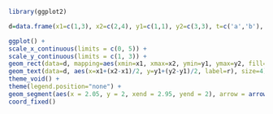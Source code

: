 ```r


library(ggplot2) 

d=data.frame(x1=c(1,3), x2=c(2,4), y1=c(1,1), y2=c(3,3), t=c('a','b'), r=c("Independent", "Dependent"))

ggplot() +
scale_x_continuous(limits = c(0, 5)) + 
scale_y_continuous(limits = c(1, 3)) +
geom_rect(data=d, mapping=aes(xmin=x1, xmax=x2, ymin=y1, ymax=y2, fill=t), color="black", alpha=0.5) +
geom_text(data=d, aes(x=x1+(x2-x1)/2, y=y1+(y2-y1)/2, label=r), size=4) + 
theme_void() + 
theme(legend.position="none") + 
geom_segment(aes(x = 2.05, y = 2, xend = 2.95, yend = 2), arrow = arrow(length = unit(0.03, "npc"))) +
coord_fixed() 
```

<!-- ![Paradigm](/R-Markdown/thesis/appendix/Attitudes-Toward-Mathematics-Inventory.pdf){width=65%} -->

<!--  -->

